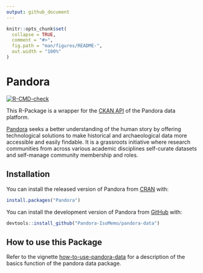 ```yaml
---
output: github_document
---
```


<!-- README.md is generated from README.Rmd. Please edit that file -->

```r
knitr::opts_chunk$set(
  collapse = TRUE,
  comment = "#>",
  fig.path = "man/figures/README-",
  out.width = "100%"
)
```

# Pandora

<!-- badges: start -->
[![R-CMD-check](https://github.com/Pandora-IsoMemo/pandora-data/actions/workflows/R-CMD-check.yaml/badge.svg)](https://github.com/Pandora-IsoMemo/pandora-data/actions/workflows/R-CMD-check.yaml)
<!-- badges: end -->

This R-Package is a wrapper for the [CKAN API](https://docs.ckan.org/en/2.9/api/) 
of the Pandora data platform.

[Pandora](https://pandora.earth/) seeks a better understanding of the human 
story by offering technological solutions to make historical and archaeological 
data more accessible and easily findable. It is a grassroots initiative where 
research communities from across various academic disciplines self-curate 
datasets and self-manage community  membership and roles.

## Installation

You can install the released version of Pandora from [CRAN](https://CRAN.R-project.org) with:

```r
install.packages("Pandora")
```


You can install the development version of Pandora from [GitHub](https://github.com/) with:

```r
devtools::install_github("Pandora-IsoMemo/pandora-data")
```

## How to use this Package

Refer to the vignette [how-to-use-pandora-data](https://pandora-isomemo.github.io/pandora-data/articles/how-to-use-pandora-data.html) 
for a description of the basics function of the pandora data package.


